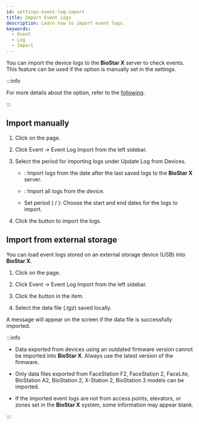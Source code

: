 ```yaml
---
id: settings-event-log-import
title: Import Event Logs
description: Learn how to import event logs.
keywords:
  - Event
  - Log
  - Import
---
```


You can import the device logs to the **BioStar X** server to check events. This feature can be used if the <Cmd sid='setting.server.logUploadType' product='2' /> option is manually set in the <Cmd sid='setting.server' product='2' /> settings.

:::info

For more details about the <Cmd sid='setting.server.logUploadType' product='2' /> option, refer to the [following](settings-server-server#general).

:::

## Import manually

1. Click <Cmd sid='shell.header.setting' /> on the <Cmd sid='shell.header.launcher' /> page.

2. Click <Cmd>Event</Cmd> → <Cmd>Event Log Import</Cmd> from the left sidebar.

3. Select the period for importing logs under <Cmd>Update Log from Devices</Cmd>.

   * <Cmd sid='monitoring.updateLog.latest' product='2' />: Import logs from the date after the last saved logs to the **BioStar X** server.

   * <Cmd sid='monitoring.updateLog.all' product='2' />: Import all logs from the device.

   * Set period (<Cmd sid='monitoring.updateLog.from' product='2' /> / <Cmd sid='monitoring.updateLog.to' product='2' />): Choose the start and end dates for the logs to import.

4. Click the <Cmd sid='button.updateLog' product='2' /> button to import the logs.

## Import from external storage

You can load event logs stored on an external storage device (USB) into **BioStar X**.

1. Click <Cmd sid='shell.header.setting' /> on the <Cmd sid='shell.header.launcher' /> page.

2. Click <Cmd>Event</Cmd> → <Cmd>Event Log Import</Cmd> from the left sidebar.

3. Click the button in the <Cmd sid='menu.dataImport' product='2' /> item.

4. Select the data file (*.tgz*) saved locally.

A message will appear on the screen if the data file is successfully imported.

:::info

* Data exported from devices using an outdated firmware version cannot be imported into **BioStar X**. Always use the latest version of the firmware.

* Only data files exported from FaceStation F2, FaceStation 2, FaceLite, BioStation A2, BioStation 2, X-Station 2, BioStation 3 models can be imported.

* If the imported event logs are not from access points, elevators, or zones set in the **BioStar X** system, some information may appear blank.

:::
